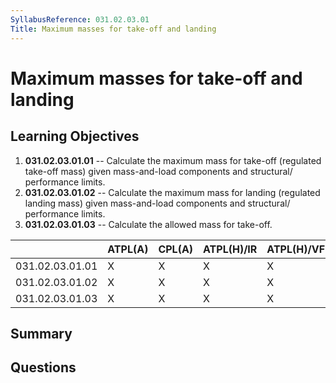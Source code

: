 ```yaml
---
SyllabusReference: 031.02.03.01
Title: Maximum masses for take-off and landing
---
```


# Maximum masses for take-off and landing

## Learning Objectives

1. **031.02.03.01.01** -- Calculate the maximum mass for take-off (regulated
   take-off mass) given mass-and-load components and structural/ performance
   limits.
2. **031.02.03.01.02** -- Calculate the maximum mass for landing (regulated
   landing mass) given mass-and-load components and structural/ performance
   limits.
3. **031.02.03.01.03** -- Calculate the allowed mass for take-off.

|                 | ATPL(A) | CPL(A) | ATPL(H)/IR | ATPL(H)/VFR | CPL(H) | IR  | CBIR(A) |
| --------------- | ------- | ------ | ---------- | ----------- | ------ | --- | ------- |
| 031.02.03.01.01 | X       | X      | X          | X           | X      |     |         |
| 031.02.03.01.02 | X       | X      | X          | X           | X      |     |         |
| 031.02.03.01.03 | X       | X      | X          | X           | X      |     |         |

## Summary

## Questions
